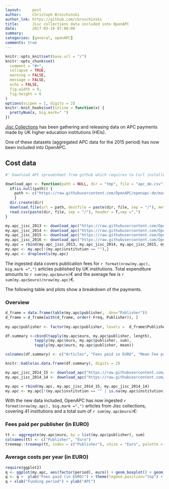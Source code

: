 ```yaml
---
layout:     post
author:     Christoph Broschinski
author_lnk: https://github.com/cbroschinski
title:      Jisc collections data included into OpenAPC
date:       2017-03-16 07:00:00
summary:    
categories: [general, openAPC]
comments: true
---
```



```r
knitr::opts_knit$set(base.url = "/")
knitr::opts_chunk$set(
  comment = "#>",
  collapse = TRUE,
  warning = FALSE, 
  message = FALSE,
  echo = FALSE,
  fig.width = 9,
  fig.height = 6
)
options(scipen = 1, digits = 2)
knitr::knit_hooks$set(inline = function(x) {
  prettyNum(x, big.mark=" ")
})
```
[Jisc Collections](https://www.jisc-collections.ac.uk/Jisc-Monitor/APC-data-collection/) has been gathering and releasing data on APC payments made by UK higher education institutions (HEIs).

One of these datasets (aggregated APC data for the 2015 period) has now been included into OpenAPC.

## Cost data

```r
#' Download APC spreadsheet from github which requires to Curl installed

download_apc <- function(path = NULL, dir = "tmp", file = "apc_de.csv"){
  if(is.null(path)) {
    path <- c("https://raw.githubusercontent.com/OpenAPC/openapc-de/master/data/apc_de.csv")
    } 
  dir.create(dir) 
  download.file(url = path, destfile = paste(dir, file, sep = "/"), method = "curl")
  read.csv(paste(dir, file, sep = "/"), header = T,sep =",")
}

my.apc_jisc_2013 <- download_apc("https://raw.githubusercontent.com/OpenAPC/openapc-de/master/data/jisc_collections/final/APCs2015combined_paid_in_2013_final.csv")
my.apc_jisc_2014 <- download_apc("https://raw.githubusercontent.com/OpenAPC/openapc-de/master/data/jisc_collections/final/APCs2015combined_paid_in_2014_final.csv")
my.apc_jisc_2015 <- download_apc("https://raw.githubusercontent.com/OpenAPC/openapc-de/master/data/jisc_collections/final/APCs2015combined_final.csv")
my.apc_jisc_2016 <- download_apc("https://raw.githubusercontent.com/OpenAPC/openapc-de/master/data/jisc_collections/final/APCs2015combined_paid_in_2016_final.csv")
my.apc = rbind(my.apc_jisc_2013, my.apc_jisc_2014, my.apc_jisc_2015, my.apc_jisc_2016)
my.apc <- my.apc[!(my.apc$institution == ""),]
my.apc <- droplevels(my.apc)

```
The ingested data covers publication fees for `r format(nrow(my.apc), big.mark =",")` articles published by UK institutions. Total expenditure amounts to `r sum(my.apc$euro)`€ and the average fee is `r sum(my.apc$euro)/nrow(my.apc)`€.

The following table and plots show a breakdown of the payments.

### Overview

```r
d_frame = data.frame(table(my.apc$publisher,  dnn="Publisher"))                 
d_frame = d_frame[with(d_frame, order(-Freq, Publisher)), ]                                           
                                    
my.apc$publisher <- factor(my.apc$publisher, levels =  d_frame$Publisher)

df.summary <-cbind(tapply(my.apc$euro, my.apc$publisher, length),
             tapply(my.apc$euro, my.apc$publisher, sum),
             tapply(my.apc$euro, my.apc$publisher, mean))

colnames(df.summary) <- c("Articles", "Fees paid in EURO", "Mean Fee paid")

knitr::kable(as.data.frame(df.summary), digits = 2)
```

```r
my.apc_jisc_2014_15 <- download_apc("https://raw.githubusercontent.com/OpenAPC/openapc-de/master/data/jisc_collections/final/APCs2014combined_paid_in_2015_final.csv")
my.apc_jisc_2014_14 <- download_apc("https://raw.githubusercontent.com/OpenAPC/openapc-de/master/data/jisc_collections/final/APCs2014combined_final.csv")

my.apc = rbind(my.apc, my.apc_jisc_2014_15, my.apc_jisc_2014_14)
my.apc <- my.apc[!(my.apc$institution == "" | is.na(my.apc$institution)),]
```

With the new data included, OpenAPC has now ingested `r format(nrow(my.apc), big.mark =",")` articles from Jisc collections, covering 41 institutions and a total sum of `r sum(my.apc$euro)`€: 


### Fees paid per publisher (in EURO)

```r
tt <- aggregate(my.apc$euro, by = list(my.apc$publisher), sum)
colnames(tt) <- c("Publisher", "Euro")
treemap::treemap(tt, index = c("Publisher"), vSize = "Euro", palette = "Paired")
```

###  Average costs per year (in EURO)

```r
require(ggplot2)
q <- ggplot(my.apc, aes(factor(period), euro)) + geom_boxplot() + geom_point()
q <- q +  ylab("Fees paid (in EURO)") + theme(legend.position="top") + theme_bw(base_size = 18)
q + xlab("Funding period") + ylab("APC")
```
